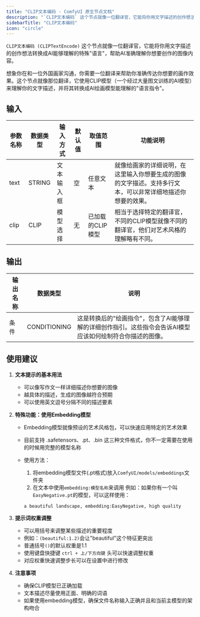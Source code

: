 ```yaml
---
title: "CLIP文本编码 - ComfyUI 原生节点文档"
description: "`CLIP文本编码` 这个节点就像一位翻译官，它能将你用文字描述的创作想法转换成AI能够理解的特殊语言，帮助AI准确理解你想要创作的图像内容。"
sidebarTitle: "CLIP文本编码"
icon: "circle"
---
```


`CLIP文本编码 (CLIPTextEncode)` 这个节点就像一位翻译官，它能将你用文字描述的创作想法转换成AI能够理解的特殊"语言"，帮助AI准确理解你想要创作的图像内容。

想象你在和一位外国画家沟通，你需要一位翻译来帮助你准确传达你想要的画作效果。这个节点就像那位翻译，它使用CLIP模型（一个经过大量图文训练的AI模型）来理解你的文字描述，并将其转换成AI绘画模型能理解的"语言指令"。

## 输入

| 参数名称 | 数据类型 | 输入方式 | 默认值 | 取值范围 | 功能说明 |
|----------|----------|----------|---------|----------|----------|
| text | STRING | 文本输入框 | 空 | 任意文本 | 就像给画家的详细说明，在这里输入你想要生成的图像的文字描述。支持多行文本，可以非常详细地描述你想要的效果。 |
| clip | CLIP | 模型选择 | 无 | 已加载的CLIP模型 | 相当于选择特定的翻译官，不同的CLIP模型就像不同的翻译官，他们对艺术风格的理解略有不同。 |

## 输出

| 输出名称 | 数据类型 | 说明 |
|----------|----------|------|
| 条件 | CONDITIONING | 这是转换后的"绘画指令"，包含了AI能够理解的详细创作指引。这些指令会告诉AI模型应该如何绘制符合你描述的图像。 |

## 使用建议

1. **文本提示的基本用法**
   - 可以像写作文一样详细描述你想要的图像
   - 越具体的描述，生成的图像越符合预期
   - 可以使用英文逗号分隔不同的描述要素

2. **特殊功能：使用Embedding模型**
   - Embedding模型就像预设的艺术风格包，可以快速应用特定的艺术效果
   - 目前支持 .safetensors、.pt、.bin 这三种文件格式，你不一定需要在使用的时候用完整的模型名称
   - 使用方法：
     1. 将embedding模型文件(.pt格式)放入`ComfyUI/models/embeddings`文件夹
     2. 在文本中使用`embedding:模型名称`来调用
     例如：如果你有一个叫`EasyNegative.pt`的模型，可以这样使用：

     ```
     a beautiful landscape, embedding:EasyNegative, high quality
     ```

3. **提示词权重调整**
   - 可以用括号来调整某些描述的重要程度
   - 例如：`(beautiful:1.2)`会让"beautiful"这个特征更突出
   - 普通括号`()`的默认权重是1.1
   - 使用键盘快捷键 `ctrl + 上/下方向键` 头可以快速调整权重
   - 对应权重快速调整步长可以在设置中进行修改

4. **注意事项**
   - 确保CLIP模型已正确加载
   - 文本描述尽量使用正面、明确的词语
   - 如果使用embedding模型，确保文件名称输入正确并且和当前主模型的架构吻合

